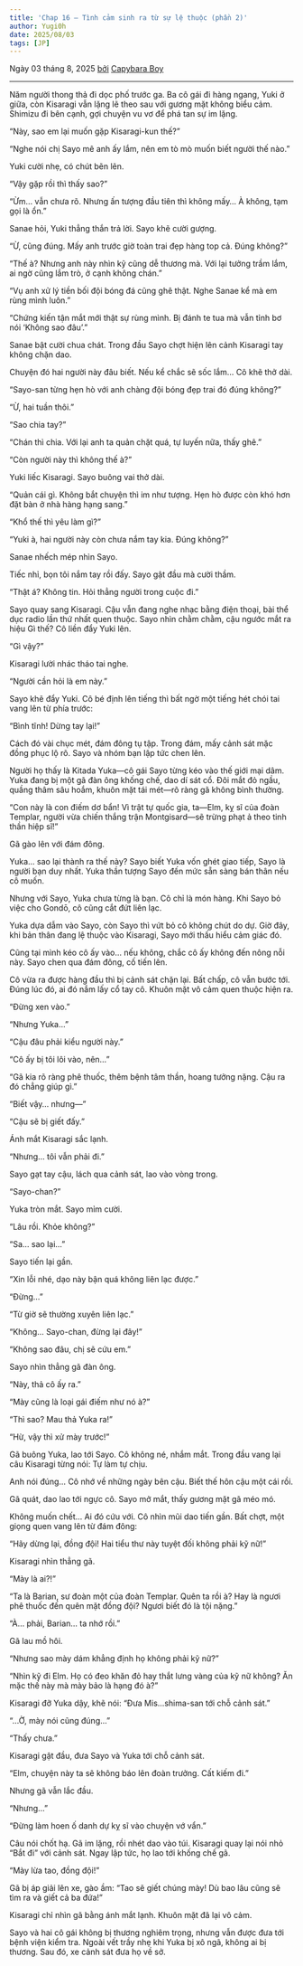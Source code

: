 ```yaml
---
title: 'Chap 16 – Tình cảm sinh ra từ sự lệ thuộc (phần 2)'
author: Yugi0h
date: 2025/08/03
tags: [JP]
---
```


Ngày 03 tháng 8, 2025 <u>bởi</u> [Capybara Boy](https://facebook.com/tienlx97)

---

Năm người thong thả đi dọc phố trước ga. Ba cô gái đi hàng ngang, Yuki ở giữa, còn Kisaragi vẫn lặng lẽ theo sau với gương mặt không biểu cảm. Shimizu đi bên cạnh, gợi chuyện vu vơ để phá tan sự im lặng.

“Này, sao em lại muốn gặp Kisaragi-kun thế?”

“Nghe nói chị Sayo mê anh ấy lắm, nên em tò mò muốn biết người thế nào.”

Yuki cười nhẹ, có chút bẽn lẽn.

“Vậy gặp rồi thì thấy sao?”

“Ừm… vẫn chưa rõ. Nhưng ấn tượng đầu tiên thì không mấy… À không, tạm gọi là ổn.”

Sanae hỏi, Yuki thẳng thắn trả lời. Sayo khẽ cười gượng.

“Ừ, cũng đúng. Mấy anh trước giờ toàn trai đẹp hàng top cả. Đúng không?”

“Thế à? Nhưng anh này nhìn kỹ cũng dễ thương mà. Với lại tưởng trầm lắm, ai ngờ cũng lắm trò, ở cạnh không chán.”

“Vụ anh xử lý tiền bối đội bóng đá cũng ghê thật. Nghe Sanae kể mà em rùng mình luôn.”

“Chứng kiến tận mắt mới thật sự rùng mình. Bị đánh te tua mà vẫn tỉnh bơ nói ‘Không sao đâu’.”

Sanae bật cười chua chát. Trong đầu Sayo chợt hiện lên cảnh Kisaragi tay không chặn dao.

Chuyện đó hai người này đâu biết. Nếu kể chắc sẽ sốc lắm… Cô khẽ thở dài.

“Sayo-san từng hẹn hò với anh chàng đội bóng đẹp trai đó đúng không?”

“Ừ, hai tuần thôi.”

“Sao chia tay?”

“Chán thì chia. Với lại anh ta quản chặt quá, tự luyến nữa, thấy ghê.”

“Còn người này thì không thế à?”

Yuki liếc Kisaragi. Sayo buông vai thở dài.

“Quản cái gì. Không bắt chuyện thì im như tượng. Hẹn hò được còn khó hơn đặt bàn ở nhà hàng hạng sang.”

“Khổ thế thì yêu làm gì?”

“Yuki à, hai người này còn chưa nắm tay kia. Đúng không?”

Sanae nhếch mép nhìn Sayo.

Tiếc nhỉ, bọn tôi nắm tay rồi đấy. Sayo gật đầu mà cười thầm.

“Thật á? Không tin. Hỏi thẳng người trong cuộc đi.”

Sayo quay sang Kisaragi. Cậu vẫn đang nghe nhạc bằng điện thoại, bài thể dục radio lần thứ nhất quen thuộc. Sayo nhìn chằm chằm, cậu ngước mắt ra hiệu Gì thế? Cô liền đẩy Yuki lên.

“Gì vậy?”

Kisaragi lười nhác tháo tai nghe.

“Người cần hỏi là em này.”

Sayo khẽ đẩy Yuki. Cô bé định lên tiếng thì bất ngờ một tiếng hét chói tai vang lên từ phía trước:

“Bình tĩnh! Dừng tay lại!”

Cách đó vài chục mét, đám đông tụ tập. Trong đám, mấy cảnh sát mặc đồng phục lộ rõ. Sayo và nhóm bạn lập tức chen lên.

Người họ thấy là Kitada Yuka—cô gái Sayo từng kéo vào thế giới mại dâm. Yuka đang bị một gã đàn ông khống chế, dao dí sát cổ. Đôi mắt đỏ ngầu, quầng thâm sâu hoắm, khuôn mặt tái mét—rõ ràng gã không bình thường.

“Con này là con điếm dơ bẩn! Vì trật tự quốc gia, ta—Elm, kỵ sĩ của đoàn Templar, người vừa chiến thắng trận Montgisard—sẽ trừng phạt ả theo tinh thần hiệp sĩ!”

Gã gào lên với đám đông.

Yuka… sao lại thành ra thế này? Sayo biết Yuka vốn ghét giao tiếp, Sayo là người bạn duy nhất. Yuka thần tượng Sayo đến mức sẵn sàng bán thân nếu cô muốn.

Nhưng với Sayo, Yuka chưa từng là bạn. Cô chỉ là món hàng. Khi Sayo bỏ việc cho Gondō, cô cũng cắt đứt liên lạc.

Yuka dựa dẫm vào Sayo, còn Sayo thì vứt bỏ cô không chút do dự. Giờ đây, khi bản thân đang lệ thuộc vào Kisaragi, Sayo mới thấu hiểu cảm giác đó.

Cũng tại mình kéo cô ấy vào… nếu không, chắc cô ấy không đến nông nỗi này. Sayo chen qua đám đông, cố tiến lên.

Cô vừa ra được hàng đầu thì bị cảnh sát chặn lại. Bất chấp, cô vẫn bước tới. Đúng lúc đó, ai đó nắm lấy cổ tay cô. Khuôn mặt vô cảm quen thuộc hiện ra.

“Đừng xen vào.”

“Nhưng Yuka…”

“Cậu đâu phải kiểu người này.”

“Cô ấy bị tôi lôi vào, nên…”

“Gã kia rõ ràng phê thuốc, thêm bệnh tâm thần, hoang tưởng nặng. Cậu ra đó chẳng giúp gì.”

“Biết vậy… nhưng—”

“Cậu sẽ bị giết đấy.”

Ánh mắt Kisaragi sắc lạnh.

“Nhưng… tôi vẫn phải đi.”

Sayo gạt tay cậu, lách qua cảnh sát, lao vào vòng trong.

“Sayo-chan?”

Yuka tròn mắt. Sayo mỉm cười.

“Lâu rồi. Khỏe không?”

“Sa… sao lại…”

Sayo tiến lại gần.

“Xin lỗi nhé, dạo này bận quá không liên lạc được.”

“Đừng…”

“Từ giờ sẽ thường xuyên liên lạc.”

“Không… Sayo-chan, đừng lại đây!”

“Không sao đâu, chị sẽ cứu em.”

Sayo nhìn thẳng gã đàn ông.

“Này, thả cô ấy ra.”

“Mày cũng là loại gái điếm như nó à?”

“Thì sao? Mau thả Yuka ra!”

“Hừ, vậy thì xử mày trước!”

Gã buông Yuka, lao tới Sayo. Cô không né, nhắm mắt. Trong đầu vang lại câu Kisaragi từng nói: Tự làm tự chịu.

Anh nói đúng… Cô nhớ về những ngày bên cậu. Biết thế hôn cậu một cái rồi.

Gã quát, dao lao tới ngực cô. Sayo mở mắt, thấy gương mặt gã méo mó.

Không muốn chết… Ai đó cứu với. Cô nhìn mũi dao tiến gần. Bất chợt, một giọng quen vang lên từ đám đông:

“Hãy dừng lại, đồng đội! Hai tiểu thư này tuyệt đối không phải kỹ nữ!”

Kisaragi nhìn thẳng gã.

“Mày là ai?!”

“Ta là Barian, sư đoàn một của đoàn Templar. Quên ta rồi à? Hay là ngươi phê thuốc đến quên mặt đồng đội? Ngươi biết đó là tội nặng.”

“À… phải, Barian… ta nhớ rồi.”

Gã lau mồ hôi.

“Nhưng sao mày dám khẳng định họ không phải kỹ nữ?”

“Nhìn kỹ đi Elm. Họ có đeo khăn đỏ hay thắt lưng vàng của kỹ nữ không? Ăn mặc thế này mà mày bảo là hạng đó à?”

Kisaragi đỡ Yuka dậy, khẽ nói: “Đưa Mis…shima-san tới chỗ cảnh sát.”

“…Ờ, mày nói cũng đúng…”

“Thấy chưa.”

Kisaragi gật đầu, đưa Sayo và Yuka tới chỗ cảnh sát.

“Elm, chuyện này ta sẽ không báo lên đoàn trưởng. Cất kiếm đi.”

Nhưng gã vẫn lắc đầu.

“Nhưng…”

“Đừng làm hoen ố danh dự kỵ sĩ vào chuyện vớ vẩn.”

Câu nói chốt hạ. Gã im lặng, rồi nhét dao vào túi. Kisaragi quay lại nói nhỏ “Bắt đi” với cảnh sát. Ngay lập tức, họ lao tới khống chế gã.

“Mày lừa tao, đồng đội!”

Gã bị áp giải lên xe, gào ầm: “Tao sẽ giết chúng mày! Dù bao lâu cũng sẽ tìm ra và giết cả ba đứa!”

Kisaragi chỉ nhìn gã bằng ánh mắt lạnh. Khuôn mặt đã lại vô cảm.

Sayo và hai cô gái không bị thương nghiêm trọng, nhưng vẫn được đưa tới bệnh viện kiểm tra. Ngoài vết trầy nhẹ khi Yuka bị xô ngã, không ai bị thương. Sau đó, xe cảnh sát đưa họ về sở.
